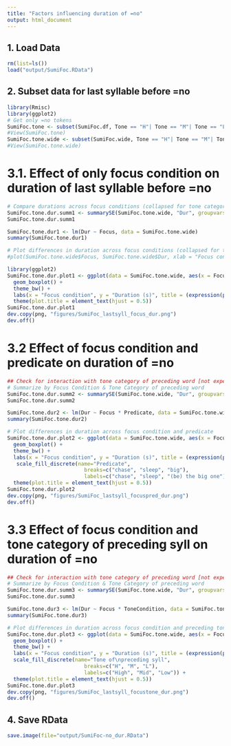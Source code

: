 ```yaml
---
title: "Factors influencing duration of =no"
output: html_document
---
```


## 1. Load Data
```r
rm(list=ls())
load("output/SumiFoc.RData")
```

## 2. Subset data for last syllable before =no
```r
library(Rmisc)
library(ggplot2)
# Get only =no tokens
SumiFoc.tone <- subset(SumiFoc.df, Tone == "H"| Tone == "M"| Tone == "L")
#View(SumiFoc.tone)
SumiFoc.tone.wide <- subset(SumiFoc.wide, Tone == "H"| Tone == "M"| Tone == "L")
#View(SumiFoc.tone.wide)
```

# 3.1. Effect of only focus condition on duration of last syllable before =no
```r
# Compare durations across focus conditions (collapsed for tone category)
SumiFoc.tone.dur.summ1 <- summarySE(SumiFoc.tone.wide, "Dur", groupvars = "Focus", na.rm = TRUE)
SumiFoc.tone.dur.summ1

SumiFoc.tone.dur1 <- lm(Dur ~ Focus, data = SumiFoc.tone.wide)
summary(SumiFoc.tone.dur1)

# Plot differences in duration across focus conditions (collapsed for tone category)
#plot(SumiFoc.tone.wide$Focus, SumiFoc.tone.wide$Dur, xlab = "Focus condition", ylab = "Duration (ms)", main = expression(paste("Duration of ", italic("=no"), " by focus condition")))

library(ggplot2)
SumiFoc.tone.dur.plot1 <- ggplot(data = SumiFoc.tone.wide, aes(x = Focus, fill = Focus, y = Dur)) +
  geom_boxplot() +
  theme_bw() +
  labs(x = "Focus condition", y = "Duration (s)", title = (expression(paste("Duration of syllable preceding ", italic("=no"), ", by focus condition")))) +
  theme(plot.title = element_text(hjust = 0.5))
SumiFoc.tone.dur.plot1
dev.copy(png, "figures/SumiFoc_lastsyll_focus_dur.png")
dev.off()
```

# 3.2 Effect of focus condition and predicate on duration of =no
```r
## Check for interaction with tone category of preceding word [not expected]
# Summarize by Focus Condition & Tone Category of preceding word
SumiFoc.tone.dur.summ2 <- summarySE(SumiFoc.tone.wide, "Dur", groupvars = c("Focus", "Predicate"), na.rm = TRUE)
SumiFoc.tone.dur.summ2

SumiFoc.tone.dur2 <- lm(Dur ~ Focus * Predicate, data = SumiFoc.tone.wide)
summary(SumiFoc.tone.dur2)

# Plot differences in duration across focus condition and predicate
SumiFoc.tone.dur.plot2 <- ggplot(data = SumiFoc.tone.wide, aes(x = Focus, fill = Predicate,  y = Dur)) +
  geom_boxplot() +
  theme_bw() +
  labs(x = "Focus condition", y = "Duration (s)", title = (expression(paste("Duration of syllable preceding ", italic("=no"), ", by focus condition and predicate")))) +
   scale_fill_discrete(name="Predicate",
                         breaks=c("chase", "sleep", "big"),
                         labels=c("chase", "sleep", "(be) the big one")) +
  theme(plot.title = element_text(hjust = 0.5))
SumiFoc.tone.dur.plot2
dev.copy(png, "figures/SumiFoc_lastsyll_focuspred_dur.png")
dev.off()
```

# 3.3 Effect of focus condition and tone category of preceding syll on duration of =no
```r
## Check for interaction with tone category of preceding word [not expected]
# Summarize by Focus Condition & Tone Category of preceding word
SumiFoc.tone.dur.summ3 <- summarySE(SumiFoc.tone.wide, "Dur", groupvars = c("Focus", "ToneCondition"), na.rm = TRUE)
SumiFoc.tone.dur.summ3

SumiFoc.tone.dur3 <- lm(Dur ~ Focus * ToneCondition, data = SumiFoc.tone.wide)
summary(SumiFoc.tone.dur3)

# Plot differences in duration across focus condition and preceding tone category
SumiFoc.tone.dur.plot3 <- ggplot(data = SumiFoc.tone.wide, aes(x = Focus, fill = ToneCondition,  y = Dur)) +
  geom_boxplot() +
  theme_bw() +
  labs(x = "Focus condition", y = "Duration (s)", title = (expression(paste("Duration of syllable preceding ", italic("=no"), ", by focus condition and tone category of preceding syllable")))) +
  scale_fill_discrete(name="Tone of\npreceding syll",
                         breaks=c("H", "M", "L"),
                         labels=c("High", "Mid", "Low")) +
  theme(plot.title = element_text(hjust = 0.5))
SumiFoc.tone.dur.plot3
dev.copy(png, "figures/SumiFoc_lastsyll_focustone_dur.png")
dev.off()
```

## 4. Save RData
```r
save.image(file="output/SumiFoc-no_dur.RData")
```
